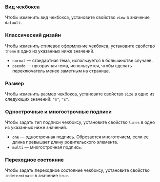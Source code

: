 
### Вид чекбокса

Чтобы изменить вид чекбокса, установите свойство `view` в значение `dafault`.

<Example
    component={CheckboxView}
    source={checkboxViewSource}
/>

### Классический дизайн

Чтобы изменить стилевое оформление чекбокса, установите свойство `theme` в одно из указанных ниже значений.

- `normal` — стандартная тема, используется в большинстве случаев.
- `pseudo` — прозрачная тема, используется, чтобы сделать переключатель менее заметным на странице.

<Example
    component={CheckboxTheme}
    source={CheckboxThemeSource}
/>

### Размер

Чтобы изменить размер чекбокса, установите свойство `size` в одно из следующих значений: `"m"`, `"s"`.

<Example
    component={CheckboxSize}
    source={CheckboxSizeSource}
/>

### Однострочные и многострочные подписи

Чтобы задать тип подписи чекбоксу, установите свойство `lines` в одно из указанных ниже значений.

- `one` — однострочная подпись. Обрезается многоточием, если ее длина превышает длину родительского элемента.
- `multi` — многострочная подпись.


<Example
    component={CheckboxLines}
    source={sheckboxLinesSource}
/>

### Переходное состояние

Чтобы задать переходное состояние чекбоксу, установите свойство `indeterminate` в значение `true`.


<Example
    component={CheckboxIndeterminate}
    source={checkboxIndeterminateSource}
/>

